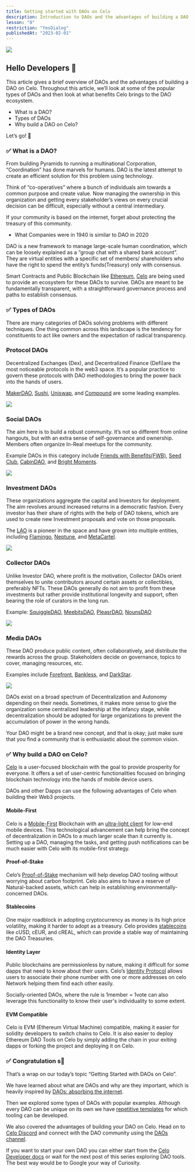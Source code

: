```yaml
---
title: Getting started with DAOs on Celo
description: Introduction to DAOs and the advantages of building a DAO on Celo.
lesson: "0"
restriction: "YesDialog"
publishedAt: "2023-02-01"
---
```


![](https://miro.medium.com/v2/resize:fit:720/0*W3RrPOOgwSpNYZKT)

## Hello Developers 🌱

This article gives a brief overview of DAOs and the advantages of building a DAO on Celo. Throughout this article, we’ll look at some of the popular types of DAOs and then look at what benefits Celo brings to the DAO ecosystem.

- What is a DAO?
- Types of DAOs
- Why build a DAO on Celo?

Let’s go! 🚀

### ✅ What is a DAO?

From building Pyramids to running a multinational Corporation, “Coordination” has done marvels for humans. DAO is the
latest attempt to create an efficient solution for this problem using technology.

Think of “co-operatives” where a bunch of individuals aim towards a common purpose and create value. Now managing the
ownership in this organization and getting every stakeholder’s views on every crucial decision can be difficult,
especially without a central intermediary.

If your community is based on the internet, forget about protecting the treasury of this community.

- What Companies were in 1940 is similar to DAO in 2020

DAO is a new framework to manage large-scale human coordination, which can be loosely explained as a “group chat with
a shared bank account”.
They are virtual entities with a specific set of members/ shareholders who have the right to spend the entity’s
funds(Treasury) only with consensus.

Smart Contracts and Public Blockchain like [Ethereum](https://ethereum.org/), [Celo](https://celo.org/) are being used to provide an ecosystem for these DAOs to
survive. DAOs are meant to be fundamentally transparent, with a straightforward governance process and paths to
establish consensus.

### ✅ Types of DAOs

There are many categories of DAOs solving problems with different techniques. One thing common across this landscape
is the tendency for constituents to act like owners and the expectation of radical transparency.

### Protocol DAOs

Decentralized Exchanges (Dex), and Decentralized Finance (Defi)are the most noticeable protocols in the web3 space. It’s a popular practice to govern these protocols with DAO methodologies to bring the power back into the hands of users.

[MakerDAO](https://makerdao.com/en/), [Sushi](http://sushi.com/), [Uniswap](https://uniswap.org/), and [Compound](https://compound.finance/) are some leading examples.

![](https://miro.medium.com/v2/resize:fit:720/format:webp/1*z0gA01EtA-OzpTR0-x0G2g.png)

### Social DAOs

The aim here is to build a robust community. It’s not so different from online hangouts, but with an extra sense of
self-governance and ownership. Members often organize In-Real meetups for the community.

Example DAOs in this category include [Friends with Benefits(FWB)](https://www.fwb.help/), [Seed Club](https://seedclub.xyz/),
[CabinDAO](https://creators.mirror.xyz/), and [Bright Moments](https://www.brightmoments.io/).

![](https://miro.medium.com/v2/resize:fit:720/format:webp/1*ZF5t1JFxzFZw-jQiiLpeQw.png)

### Investment DAOs

These organizations aggregate the capital and Investors for deployment. The aim revolves around increased returns in a
democratic fashion. Every investor has their share of rights with the help of DAO tokens, which are used to create new
Investment proposals and vote on those proposals.

The [LAO](https://www.thelao.io/) is a pioneer in the space and have grown into multiple entities, including [Flamingo](https://flamingodao.xyz/), [Neptune](https://neptunedao.xyz/), and [MetaCartel](https://www.metacartel.org/).

![](https://miro.medium.com/v2/resize:fit:720/format:webp/1*BLCq-2bqwhakvu_swAr9uQ.png)

### Collector DAOs

Unlike Investor DAO, where profit is the motivation, Collector DAOs orient themselves to unite contributors around
certain assets or collectibles, preferably NFTs. These DAOs generally do not aim to profit from these investments but
rather provide institutional longevity and support, often bearing the role of curators in the long run.

Example: [SquiggleDAO](https://squiggledao.com/), [MeebitsDAO](https://www.meebitsdao.world/), [PleasrDAO](https://pleasr.org/), [NounsDAO](https://nouns.wtf/)

![](https://miro.medium.com/v2/resize:fit:720/format:webp/1*3gYjYDAiwb2cpgbvnNr9mw.png)

### Media DAOs

These DAO produce public content, often collaboratively, and distribute the rewards across the group. Stakeholders
decide on governance, topics to cover, managing resources, etc.

Examples include [Forefront](https://forefront.market/), [Bankless](https://banklessdao.substack.com/), and [DarkStar](https://darkstar.mirror.xyz/).

![](https://miro.medium.com/v2/resize:fit:720/format:webp/1*wPEZuSn5nU3wiUCMx41_sA.png)

DAOs exist on a broad spectrum of Decentralization and Autonomy depending on their needs. Sometimes, it makes more
sense to give the organization some centralized leadership at the infancy stage, while decentralization should be
adopted for large organizations to prevent the accumulation of power in the wrong hands.

Your DAO might be a brand new concept, and that is okay; just make sure that you find a community that is enthusiastic
about the common vision.

### ✅ Why build a DAO on Celo?

[Celo](https://celo.org/) is a user-focused blockchain with the goal to provide prosperity for everyone. It offers a
set of user-centric functionalities focused on bringing blockchain technology into the hands of mobile device users.

DAOs and other Dapps can use the following advantages of Celo when building their Web3 projects.

#### Mobile-First

Celo is a [Mobile-First](https://docs.celo.org/why-celo) Blockchain with an [ultra-light client](https://docs.celo.org/celo-codebase/protocol/plumo) for low-end mobile devices. This technological advancement can help bring the concept of decentralization in DAOs to a much larger scale than it currently is. Setting up a DAO, managing the tasks, and getting push notifications can be much easier with Celo with its mobile-first strategy.

#### Proof-of-Stake

Celo’s [Proof-of-Stake](https://docs.celo.org/celo-codebase/protocol/proof-of-stake) mechanism will help develop DAO
tooling without worrying about carbon footprint. Celo also aims to have a reserve of Natural-backed assets, which can
help in establishing environmentally-concerned DAOs.

#### Stablecoins

One major roadblock in adopting cryptocurrency as money is its high price volatility, making it harder to adopt as a
treasury. Celo provides [stablecoins](https://docs.celo.org/celo-codebase/protocol/stability) like cUSD, cEUR, and cREAL, which can provide a stable way of maintaining the DAO
Treasuries.

#### Identity Layer

Public blockchains are permissionless by nature, making it difficult for some dapps that need to know about their users.
Celo’s [Identity Protocol](https://docs.celo.org/celo-codebase/protocol/identity) allows users to associate their phone number with one or more addresses on celo Network
helping them find each other easily.

Socially-oriented DAOs, where the rule is 1member = 1vote can also leverage this functionality to know their user's
individuality to some extent.

#### EVM Compatible

Celo is EVM (Ethereum Virtual Machine) compatible, making it easier for solidity developers to switch chains to Celo.
It is also easier to deploy Ethereum DAO Tools on Celo by simply adding the chain in your exiting dapps or forking the
project and deploying it on Celo.

### ✅ Congratulation s🎉

That’s a wrap on our today’s topic “Getting Started with DAOs on Celo”.

We have learned about what are DAOs and why are they important, which is heavily inspired by [DAOs: absorbing the internet](https://www.readthegeneralist.com/briefing/dao#toc-1).

Then we explored some types of DAOs with popular examples. Although every DAO can be unique on its own we have
[repetitive templates](https://coopahtroopa.mirror.xyz/_EDyn4cs9tDoOxNGZLfKL7JjLo5rGkkEfRa_a-6VEWw) for which tooling can be developed.

We also covered the advantages of building your DAO on Celo. Head on to [Celo Discord](https://discord.gg/RcgA4hnAnu) and connect with the DAO community using the [DAOs channel](https://discord.gg/9McDdMMW24).

If you want to start your own DAO you can either start from the [Celo Developer docs](https://docs.celo.org/) or wait for the next post of this series exploring DAO tools.
The best way would be to Google your way of Curiosity.
